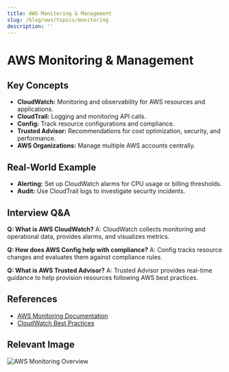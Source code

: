 ```yaml
---
title: AWS Monitoring & Management
slug: /blog/aws/topics/monitoring
description: ''
---
```

# AWS Monitoring & Management

## Key Concepts
- **CloudWatch:** Monitoring and observability for AWS resources and applications.
- **CloudTrail:** Logging and monitoring API calls.
- **Config:** Track resource configurations and compliance.
- **Trusted Advisor:** Recommendations for cost optimization, security, and performance.
- **AWS Organizations:** Manage multiple AWS accounts centrally.

## Real-World Example
- **Alerting:** Set up CloudWatch alarms for CPU usage or billing thresholds.
- **Audit:** Use CloudTrail logs to investigate security incidents.

## Interview Q&A
**Q: What is AWS CloudWatch?**
A: CloudWatch collects monitoring and operational data, provides alarms, and visualizes metrics.

**Q: How does AWS Config help with compliance?**
A: Config tracks resource changes and evaluates them against compliance rules.

**Q: What is AWS Trusted Advisor?**
A: Trusted Advisor provides real-time guidance to help provision resources following AWS best practices.

## References
- [AWS Monitoring Documentation](https://docs.aws.amazon.com/monitoring/index.html)
- [CloudWatch Best Practices](https://aws.amazon.com/cloudwatch/)

## Relevant Image
![AWS Monitoring Overview](https://d1.awsstatic.com/diagrams/product-page-diagrams/Amazon-CloudWatch@2x.7d7e6b7e2b2e2e7e2e7e2e7e2e7e2e7e.png)

